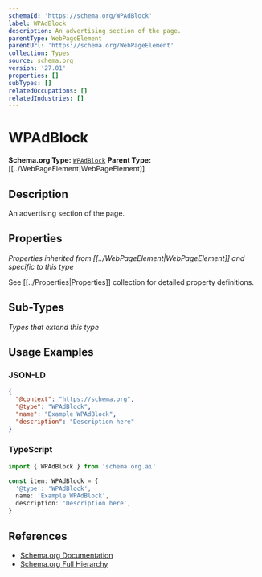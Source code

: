 ```yaml
---
schemaId: 'https://schema.org/WPAdBlock'
label: WPAdBlock
description: An advertising section of the page.
parentType: WebPageElement
parentUrl: 'https://schema.org/WebPageElement'
collection: Types
source: schema.org
version: '27.01'
properties: []
subTypes: []
relatedOccupations: []
relatedIndustries: []
---
```

# WPAdBlock

**Schema.org Type:** [`WPAdBlock`](https://schema.org/WPAdBlock)
**Parent Type:** [[../WebPageElement|WebPageElement]]

## Description

An advertising section of the page.

## Properties

*Properties inherited from [[../WebPageElement|WebPageElement]] and specific to this type*

See [[../Properties|Properties]] collection for detailed property definitions.

## Sub-Types

*Types that extend this type*

## Usage Examples

### JSON-LD

```json
{
  "@context": "https://schema.org",
  "@type": "WPAdBlock",
  "name": "Example WPAdBlock",
  "description": "Description here"
}
```

### TypeScript

```typescript
import { WPAdBlock } from 'schema.org.ai'

const item: WPAdBlock = {
  '@type': 'WPAdBlock',
  name: 'Example WPAdBlock',
  description: 'Description here',
}
```

## References

- [Schema.org Documentation](https://schema.org/WPAdBlock)
- [Schema.org Full Hierarchy](https://schema.org/docs/full.html)
